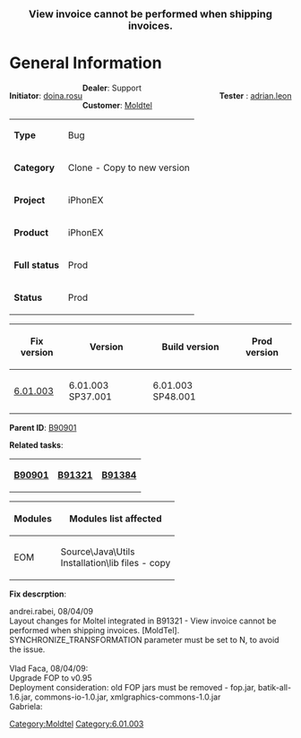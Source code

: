 <center><font size="4">'''View invoice cannot be performed when shipping invoices.'''</font></center>


=General Information=

<div style="float: left;">'''Initiator''': [mailto:doina.rosu@mindcti.com doina.rosu]</div>
<div style="float: right;">'''Tester''' : [mailto:adrian.leon@mindcti.com adrian.leon]

</div>



'''Dealer''': Support

'''Customer''': [[:Category:Moldtel|Moldtel]]



{| class="wikitable"
| '''Type'''
| Bug
|-
| '''Category'''
| Clone - Copy to new version
|-
| '''Project'''
| iPhonEX
|-
| '''Product'''
| iPhonEX
|-
| '''Full status'''
| Prod
|-
| '''Status'''
| Prod
|}

{| class="wikitable"
! Fix version
! Version
! Build version
! Prod version
|-
| [[:Category:6.01.003|6.01.003]]
| 6.01.003 SP37.001
| 6.01.003 SP48.001
|  
|}

'''Parent ID''': [[SC:B90901|B90901]]

'''Related tasks''':

{| class="wikitable"
|-
| '''[[SC:B90901|B90901]]'''
| '''[[SC:B91321|B91321]]'''
| '''[[SC:B91384|B91384]]'''

|}

{| class="wikitable"
! Modules
! Modules list affected
|-
| EOM
| Source\Java\Utils <br/>
Installation\lib files - copy
|}

'''Fix descrption''':

andrei.rabei, 08/04/09  <br/>
Layout changes for Moltel integrated in B91321 - View invoice cannot be performed when shipping invoices. [MoldTel]. <br/>
SYNCHRONIZE_TRANSFORMATION parameter must be set to N, to avoid the issue. <br/>
 <br/>
Vlad Faca, 08/04/09: <br/>
Upgrade FOP to v0.95 <br/>
Deployment consideration: old FOP jars must be removed - fop.jar, batik-all-1.6.jar, commons-io-1.0.jar, xmlgraphics-commons-1.0.jar <br/>
Gabriela:


[[Category:Moldtel]]
[[Category:6.01.003]]

